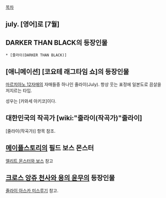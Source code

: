 [[목차]]
== july. [영어]로 [7월] ==

== DARKER THAN BLACK의 등장인물 ==
 * [줄라이(DARKER THAN BLACK)]

== [애니메이션] [코요테 래그타임 쇼]의 등장인물 ==
[[마르치아노 12자매]]의 자매들중 하나인 줄라이(July). 항상 웃는 표정에 일본도로 끔살을 저지르는 타입.

성우는 [카와세 아키코]이다.

== 대한민국의 작곡가 [wiki:"줄라이(작곡가)"줄라이] ==
[줄라이(작곡가)] 항목 참조.

== [[메이플스토리]]의 필드 보스 몬스터 ==
[[엘리트 몬스터와 보스]] 참고

== [[크로스 앙쥬 천사와 용의 윤무]]의 등장인물 ==
[[줄라이 아스카 미스루기]] 참고.

